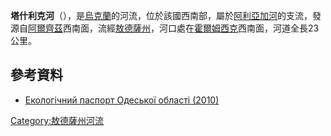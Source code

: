 '''塔什利克河'''（{{lang-uk|Ташлик}}），是[[烏克蘭|烏克蘭]]的河流，位於該國西南部，屬於[[阿利亞加河|阿利亞加河]]的支流，發源自[[阿爾齊茲|阿爾齊茲]]西南面，流經[[敖德薩州|敖德薩州]]，河口處在[[霍爾姆西克|霍爾姆西克]]西南面，河道全長23公里。

==參考資料==
*  [https://archive.is/20121205013649/www.menr.gov.ua/content/article/5988 Екологічний паспорт Одеської області (2010)]

{{DEFAULTSORT:Ташлик (притока Аліяги)}}
[[Category:敖德薩州河流|Category:敖德薩州河流]]


{{Ukraine-river-stub}}